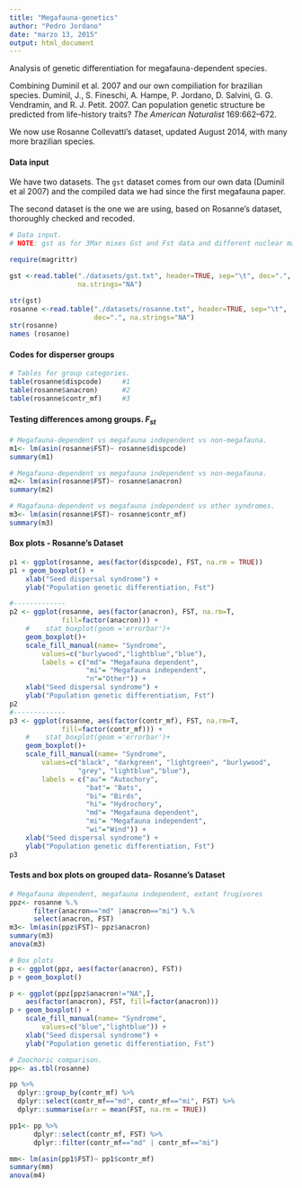 ```yaml
---
title: "Megafauna-genetics"
author: "Pedro Jordano"
date: "marzo 13, 2015"
output: html_document
---
```


Analysis of genetic differentiation for megafauna-dependent species.    

Combining Duminil et al. 2007 and our own compiliation for brazilian species.
Duminil, J., S. Fineschi, A. Hampe, P. Jordano, D. Salvini, G. G. Vendramin, and R. J. Petit. 2007. Can population genetic structure be predicted from life-history traits? _The American Naturalist_ 169:662–672.   

We now use Rosanne Collevatti's dataset, updated August 2014, with many more brazilian species.

#### Data input

We have two datasets. The `gst` dataset comes from our own data (Duminil et al 2007) and the compiled data we had since the first megafauna paper.   

The second dataset is the one we are using, based on Rosanne's dataset, thoroughly checked and recoded.   


```r
# Data input.
# NOTE: gst as for 3Mar mixes Gst and Fst data and different nuclear markers (SSR, isozymes, etc.).

require(magrittr)

gst <-read.table("./datasets/gst.txt", header=TRUE, sep="\t", dec=".", 
                 na.strings="NA")

str(gst)
rosanne <-read.table("./datasets/rosanne.txt", header=TRUE, sep="\t", 
                     dec=".", na.strings="NA")
str(rosanne)
names (rosanne)

```

#### Codes for disperser groups
```r
# Tables for group categories.
table(rosanne$dispcode)     #1    
table(rosanne$anacron)      #2
table(rosanne$contr_mf)     #3

```

#### Testing differences among groups. $F_{st}$

```r
# Megafauna-dependent vs megafauna independent vs non-megafauna.
m1<- lm(asin(rosanne$FST)~ rosanne$dispcode)
summary(m1)

# Megafauna-dependent vs megafauna independent vs non-megafauna.
m2<- lm(asin(rosanne$FST)~ rosanne$anacron)
summary(m2)

# Magafauna-dependent vs megafauna independent vs other syndromes.
m3<- lm(asin(rosanne$FST)~ rosanne$contr_mf)
summary(m3)

```

#### Box plots - Rosanne's Dataset

```r
p1 <- ggplot(rosanne, aes(factor(dispcode), FST, na.rm = TRUE))
p1 + geom_boxplot() +
    xlab("Seed dispersal syndrome") +
    ylab("Population genetic differentiation, Fst")

#-------------
p2 <- ggplot(rosanne, aes(factor(anacron), FST, na.rm=T, 
             fill=factor(anacron))) +
    #    stat_boxplot(geom ='errorbar')+
    geom_boxplot()+
    scale_fill_manual(name= "Syndrome", 
        values=c("burlywood","lightblue","blue"), 
        labels = c("md"= "Megafauna dependent", 
                   "mi"= "Megafauna independent",
                   "n"="Other")) +
    xlab("Seed dispersal syndrome") +
    ylab("Population genetic differentiation, Fst")
p2
#-------------
p3 <- ggplot(rosanne, aes(factor(contr_mf), FST, na.rm=T, 
             fill=factor(contr_mf))) +
    #    stat_boxplot(geom ='errorbar')+
    geom_boxplot()+
    scale_fill_manual(name= "Syndrome", 
        values=c("black", "darkgreen", "lightgreen", "burlywood",
                 "grey", "lightblue","blue"), 
        labels = c("au"= "Autochory", 
                   "bat"= "Bats",
                   "bi"= "Birds",  
                   "hi"= "Hydrochory", 
                   "md"= "Megafauna dependent", 
                   "mi"= "Megafauna independent",
                   "wi"="Wind")) +
    xlab("Seed dispersal syndrome") +
    ylab("Population genetic differentiation, Fst")
p3 

```

#### Tests and box plots on grouped data- Rosanne's Dataset

```r
# Megafauna dependent, megafauna independent, extant frugivores
ppz<- rosanne %.% 
      filter(anacron=="md" |anacron=="mi") %.%
      select(anacron, FST)
m3<- lm(asin(ppz$FST)~ ppz$anacron)
summary(m3)
anova(m3)

# Box plots
p <- ggplot(ppz, aes(factor(anacron), FST))
p + geom_boxplot()

p <- ggplot(ppz[ppz$anacron!="NA",], 
    aes(factor(anacron), FST, fill=factor(anacron)))
p + geom_boxplot() +
    scale_fill_manual(name= "Syndrome", 
        values=c("blue","lightblue")) +
    xlab("Seed dispersal syndrome") +
    ylab("Population genetic differentiation, Fst")

```

```r
# Zoochoric comparison.
pp<- as.tbl(rosanne)

pp %>%
  dplyr::group_by(contr_mf) %>%
  dplyr::select(contr_mf=="md", contr_mf=="mi", FST) %>%
  dplyr::summarise(arr = mean(FST, na.rm = TRUE))

pp1<- pp %>% 
      dplyr::select(contr_mf, FST) %>%
      dplyr::filter(contr_mf=="md" | contr_mf=="mi") 

mm<- lm(asin(pp1$FST)~ pp1$contr_mf)
summary(mm)
anova(m4)

```










